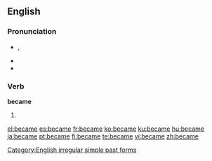 ==English==

{{rank|point|letter|become|348|became|second|United|free}}

===Pronunciation===
* {{IPA|/bɪˈkeɪm/}}, {{SAMPA|/bI"keIm/}}
* {{audio|en-us-became.ogg|Audio (US)}}
* {{rhymes|eɪm}}
{{hyphenation|be|came}}

===Verb===
'''became'''

# {{simple past of|[[become]]}}

[[Category:English irregular simple past forms]]

[[el:became]]
[[es:became]]
[[fr:became]]
[[ko:became]]
[[ku:became]]
[[hu:became]]
[[ja:became]]
[[pt:became]]
[[fi:became]]
[[te:became]]
[[vi:became]]
[[zh:became]]
